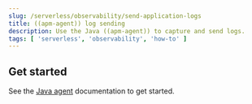 ```yaml
---
slug: /serverless/observability/send-application-logs
title: ((apm-agent)) log sending
description: Use the Java ((apm-agent)) to capture and send logs.
tags: [ 'serverless', 'observability', 'how-to' ]
---
```


<p><DocBadge template="technical preview" /></p>


<div id="apm-agent-log-sending"></div>

<ApplicationLogsApmAgentLogSending />

## Get started

See the [Java agent](((apm-java-ref))/logs.html#log-sending) documentation to get started.